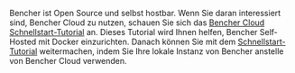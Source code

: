 Bencher ist Open Source und selbst hostbar.
Wenn Sie daran interessiert sind, Bencher Cloud zu nutzen, schauen Sie sich das [Bencher Cloud Schnellstart-Tutorial](/docs/de/tutorial/quick-start/) an.
Dieses Tutorial wird Ihnen helfen, Bencher Self-Hosted mit Docker einzurichten.
Danach können Sie mit dem [Schnellstart-Tutorial](/docs/de/tutorial/quick-start/)
weitermachen, indem Sie Ihre lokale Instanz von Bencher anstelle von Bencher Cloud verwenden.